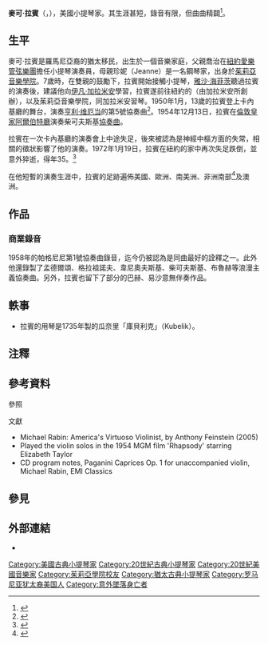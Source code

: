 {{For|以色列计算机科学家|迈克尔·拉宾 (科学家)}}

'''麥可·拉賓'''（{{lang-en|'''Michael Rabin'''}}，{{bd|1936年|5月2日|1972年|1月19日}}），美國小提琴家。其生涯甚短，錄音有限，但曲曲精闢<ref name="All music">{{cite web|last1=Eder|first1=Bruce|title=Michael Rabin Biography|url=http://www.allmusic.com/artist/michael-rabin-mn0001203069/biography|website=All Music|publisher=All Music|accessdate=2015-08-25|archive-date=2018-06-24|archive-url=https://web.archive.org/web/20180624204837/https://www.allmusic.com/artist/michael-rabin-mn0001203069/biography|dead-url=no}}</ref>。

== 生平 ==
麥可·拉賓是羅馬尼亞裔的猶太移民，出生於一個音樂家庭，父親喬治在[[纽约爱乐|紐約愛樂管弦樂團]]擔任小提琴演奏員，母親珍妮（Jeanne）是一名鋼琴家，出身於[[茱莉亞學院|茱莉亞音樂學院]]。7歲時，在雙親的鼓勵下，拉賓開始接觸小提琴，[[雅沙·海菲茨|雅沙·海菲茨]]聽過拉賓的演奏後，建議他向[[伊凡·加拉米安|伊凡·加拉米安]]學習，拉賓遂前往紐約的{{tsl|en|Meadowmount School of Music|草山音乐学校}}（由加拉米安所創辦），以及茱莉亞音樂學院，同加拉米安習琴。1950年1月，13歲的拉賓登上卡內基廳的舞台，演奏[[亨利·维厄当|亨利·维厄当]]的第5號協奏曲<ref>{{cite journal|last=Althouse|title=American Record Guide|date = March–April 2010|pages=248–249}}</ref>。1954年12月13日，拉賓在[[倫敦|倫敦]][[皇家阿爾伯特音樂廳|皇家阿爾伯特廳]]演奏柴可夫斯基[[小提琴协奏曲_(柴可夫斯基)|協奏曲]]。

拉賓在一次卡內基廳的演奏會上中途失足，後來被認為是神經中樞方面的失常，相關的徵狀影響了他的演奏。1972年1月19日，拉賓在紐約的家中再次失足跌倒，並意外猝逝，得年35。<ref>{{Cite web|title=BBC Radio 3 - Twenty Minutes, The Life and Genius of Michael Rabin|url=https://www.bbc.co.uk/programmes/b01p3nym|access-date=2015-05-16|date=2012-12-11|work=BBC|language=en|archive-url=https://web.archive.org/web/20150607113016/http://www.bbc.co.uk/programmes/b01p3nym|archive-date=2015-06-07|dead-url=no}}</ref>

在他短暫的演奏生涯中，拉賓的足跡遍佈美國、歐洲、南美洲、非洲南部<ref>{{Cite web |url=http://classicalmusicianstoza.blogspot.ca/2014/06/michael-rabin-american-violinist.html |title=Michael Rabin 1966, touring Southern Africa |accessdate=2020-08-15 |archive-date=2014-10-06 |archive-url=https://web.archive.org/web/20141006225513/http://classicalmusicianstoza.blogspot.ca/2014/06/michael-rabin-american-violinist.html |dead-url=no }}</ref>及澳洲。

== 作品 ==
=== 商業錄音 ===
1958年的帕格尼尼第1號協奏曲錄音，迄今仍被認為是同曲最好的詮釋之一。此外他還錄製了孟德爾頌、格拉祖諾夫、韋尼奧夫斯基、柴可夫斯基、布魯赫等浪漫主義協奏曲。另外，拉賓也留下了部分的巴赫、易沙意無伴奏作品。

== 軼事 ==
* 拉賓的用琴是1735年製的瓜奈里「庫貝利克」（Kubelik）。

== 注釋 ==
{{notelist}}

== 參考資料 ==
;參照
{{reflist}}

;文獻
* Michael Rabin: America's Virtuoso Violinist, by Anthony Feinstein (2005)
* Played the violin solos in the 1954 MGM film 'Rhapsody' starring Elizabeth Taylor
* CD program notes, Paganini Caprices Op. 1 for unaccompanied violin, Michael Rabin, EMI Classics

== 參見 ==
{{Portal box|人物|古典音樂}}

== 外部連結 ==
* {{Discogs artist|838244|麦可·拉宾}}

{{Authority control}}

{{DEFAULTSORT:Rabin, Michael}}
[[Category:美國古典小提琴家|Category:美國古典小提琴家]]
[[Category:20世紀古典小提琴家|Category:20世紀古典小提琴家]]
[[Category:20世紀美國音樂家|Category:20世紀美國音樂家]]
[[Category:茱莉亞學院校友|Category:茱莉亞學院校友]]
[[Category:猶太古典小提琴家|Category:猶太古典小提琴家]]
[[Category:罗马尼亚犹太裔美国人|Category:罗马尼亚犹太裔美国人]]
[[Category:意外墜落身亡者|Category:意外墜落身亡者]]